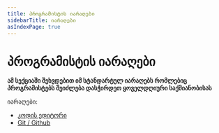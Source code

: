 ```yaml
---
title: პროგრამისტის იარაღები
sidebarTitle: იარაღები
asIndexPage: true
---
```


# პროგრამისტის იარაღები

**ამ სექციაში შეხვდებით იმ სტანდარტულ იარაღებს რომლებიც პროგრამისტებს შეიძლება დასჭირდეთ ყოველდღიური საქმიანობისას**

იარაღები:
- [კოდის ედიტორი](/tools/code-editor)
- [Git / Github](/tools/git)
